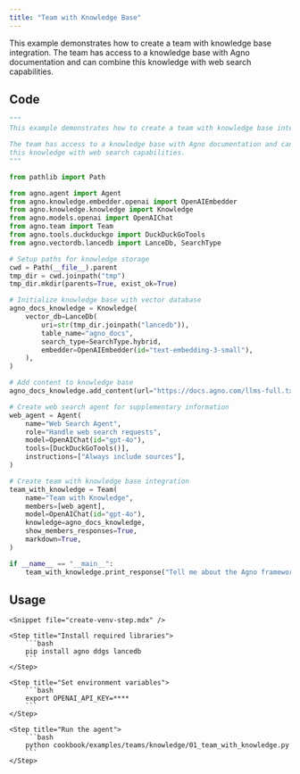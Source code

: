 ```yaml
---
title: "Team with Knowledge Base"
---
```


This example demonstrates how to create a team with knowledge base integration. The team has access to a knowledge base with Agno documentation and can combine this knowledge with web search capabilities.

## Code

```python cookbook/examples/teams/knowledge/01_team_with_knowledge.py
"""
This example demonstrates how to create a team with knowledge base integration.

The team has access to a knowledge base with Agno documentation and can combine
this knowledge with web search capabilities.
"""

from pathlib import Path

from agno.agent import Agent
from agno.knowledge.embedder.openai import OpenAIEmbedder
from agno.knowledge.knowledge import Knowledge
from agno.models.openai import OpenAIChat
from agno.team import Team
from agno.tools.duckduckgo import DuckDuckGoTools
from agno.vectordb.lancedb import LanceDb, SearchType

# Setup paths for knowledge storage
cwd = Path(__file__).parent
tmp_dir = cwd.joinpath("tmp")
tmp_dir.mkdir(parents=True, exist_ok=True)

# Initialize knowledge base with vector database
agno_docs_knowledge = Knowledge(
    vector_db=LanceDb(
        uri=str(tmp_dir.joinpath("lancedb")),
        table_name="agno_docs",
        search_type=SearchType.hybrid,
        embedder=OpenAIEmbedder(id="text-embedding-3-small"),
    ),
)

# Add content to knowledge base
agno_docs_knowledge.add_content(url="https://docs.agno.com/llms-full.txt")

# Create web search agent for supplementary information
web_agent = Agent(
    name="Web Search Agent",
    role="Handle web search requests",
    model=OpenAIChat(id="gpt-4o"),
    tools=[DuckDuckGoTools()],
    instructions=["Always include sources"],
)

# Create team with knowledge base integration
team_with_knowledge = Team(
    name="Team with Knowledge",
    members=[web_agent],
    model=OpenAIChat(id="gpt-4o"),
    knowledge=agno_docs_knowledge,
    show_members_responses=True,
    markdown=True,
)

if __name__ == "__main__":
    team_with_knowledge.print_response("Tell me about the Agno framework", stream=True)
```

## Usage

<Steps>

    <Snippet file="create-venv-step.mdx" />

    <Step title="Install required libraries">
        ```bash
        pip install agno ddgs lancedb
        ```
    </Step>

    <Step title="Set environment variables">
        ```bash
        export OPENAI_API_KEY=****
        ```
    </Step>

    <Step title="Run the agent">
        ```bash
        python cookbook/examples/teams/knowledge/01_team_with_knowledge.py
        ```
    </Step>

</Steps>